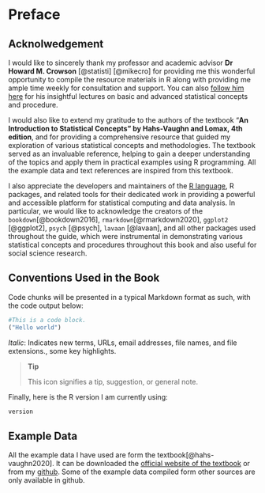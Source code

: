 # Preface {.unnumbered}

## Acknolwedgement

I would like to sincerely thank my professor and academic advisor **Dr Howard M. Crowson** [@statisti] [@mikecro] for providing me this wonderful opportunity to compile the resource materials in R along with providing me ample time weekly for consultation and support. You can also [follow him here](https://www.youtube.com/channel/UC8r94_jZaoXv9qsgFwAdPQQ) for his insightful lectures on basic and advanced statistical concepts and procedure.

I would also like to extend my gratitude to the authors of the textbook "**An Introduction to Statistical Concepts" by Hahs-Vaughn and Lomax, 4th edition**, and for providing a comprehensive resource that guided my exploration of various statistical concepts and methodologies. The textbook served as an invaluable reference, helping to gain a deeper understanding of the topics and apply them in practical examples using R programming. All the example data and text references are inspired from this textbook.

I also appreciate the developers and maintainers of the [R language](https://www.r-project.org/), R packages, and related tools for their dedicated work in providing a powerful and accessible platform for statistical computing and data analysis. In particular, we would like to acknowledge the creators of the `bookdown`[@bookdown2016], `rmarkdown`[@rmarkdown2020], `ggplot2` [@ggplot2], `psych` [@psych], `lavaan` [@lavaan], and all other packages used throughout the guide, which were instrumental in demonstrating various statistical concepts and procedures throughout this book and also useful for social science research.

## Conventions Used in the Book

Code chunks will be presented in a typical Markdown format as such, with the code output below:

```r
#This is a code block. 
("Hello world")
```

*Italic*: Indicates new terms, URLs, email addresses, file names, and file extensions., some key highlights.

> **Tip**
>
> This icon signifies a tip, suggestion, or general note.

Finally, here is the R version I am currently using:

```r
version
```

## Example Data

All the example data I have used are form the textbook[@hahs-vaughn2020]. It can be downloaded the [official website of the textbook](https://routledgetextbooks.com/textbooks/9781138650558/stats4e.php) or from my [github](https://github.com/hukkum/quant-r/tree/dev/exampledata). Some of the example data compiled form other sources are only available in github.
